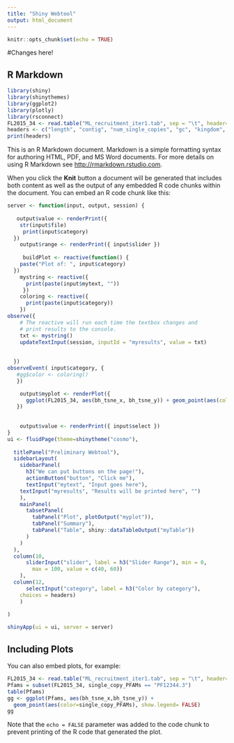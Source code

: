 ```yaml
---
title: "Shiny Webtool"
output: html_document
---
```


```r
knitr::opts_chunk$set(echo = TRUE)
```

#Changes here!

## R Markdown

```r
library(shiny)
library(shinythemes)
library(ggplot2)
library(plotly)
library(rsconnect)
FL2015_34 <- read.table("ML_recruitment_iter1.tab", sep = "\t", header=TRUE)
headers <- c("length", "contig", "num_single_copies", "gc", "kingdom", "phylum", "class", "order", "family", "genus", "species", "taxid", "cluster", "ML_expander_clustering")
print(headers)
```

This is an R Markdown document. Markdown is a simple formatting syntax for authoring HTML, PDF, and MS Word documents. For more details on using R Markdown see <http://rmarkdown.rstudio.com>.

When you click the **Knit** button a document will be generated that includes both content as well as the output of any embedded R code chunks within the document. You can embed an R code chunk like this:

```r

server <- function(input, output, session) {
   
   output$value <- renderPrint({
    str(input$file)
     print(input$category)
  })
    output$range <- renderPrint({ input$slider })
    
     buildPlot <- reactive(function() {
    paste("Plot of: ", input$category)
  })
    mystring <- reactive({
      print(paste(input$mytext, ""))
     })
    coloring <- reactive({
      print(paste(input$category))
    })
observe({
    # The reactive will run each time the textbox changes and
    # print results to the console.
    txt <- mystring()
    updateTextInput(session, inputId = "myresults", value = txt)
    
    
  })
observeEvent( input$category, {
   #gg$color <- coloring()
   })

    output$myplot <- renderPlot({
      ggplot(FL2015_34, aes(bh_tsne_x, bh_tsne_y)) + geom_point(aes(color=coloring()),show.legend= FALSE)
   })
    
    
    output$value <- renderPrint({ input$select })
}
ui <- fluidPage(theme=shinytheme("cosmo"),
  
  titlePanel("Preliminary Webtool"),
  sidebarLayout(
    sidebarPanel(
      h3("We can put buttons on the page!"),
      actionButton("button", "Click me"),
      textInput("mytext", "Input goes here"),
    textInput("myresults", "Results will be printed here", "")
    ), 
    mainPanel(
      tabsetPanel(
        tabPanel("Plot", plotOutput("myplot")), 
        tabPanel("Summary"), 
        tabPanel("Table", shiny::dataTableOutput("myTable"))
      )
    )
  ),
  column(10,
      sliderInput("slider", label = h3("Slider Range"), min = 0, 
        max = 100, value = c(40, 60))
    ),
  column(12,
      selectInput("category", label = h3("Color by category"), 
    choices = headers)
    )
  
)

shinyApp(ui = ui, server = server)
```

## Including Plots

You can also embed plots, for example:

```r
FL2015_34 <- read.table("ML_recruitment_iter1.tab", sep = "\t", header=TRUE)
Pfams = subset(FL2015_34, single_copy_PFAMs == "PF12344.3")
table(Pfams)
gg <- ggplot(Pfams, aes(bh_tsne_x,bh_tsne_y)) + 
  geom_point(aes(color=single_copy_PFAMs), show.legend= FALSE)
gg
```

Note that the `echo = FALSE` parameter was added to the code chunk to prevent printing of the R code that generated the plot.
